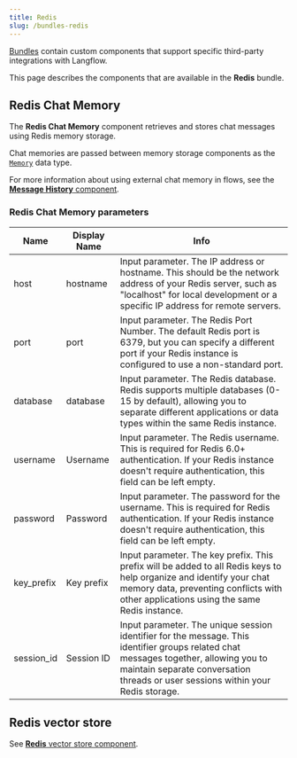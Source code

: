 ```yaml
---
title: Redis
slug: /bundles-redis
---
```



[Bundles](/components-bundle-components) contain custom components that support specific third-party integrations with Langflow.

This page describes the components that are available in the **Redis** bundle.

## Redis Chat Memory

The **Redis Chat Memory** component retrieves and stores chat messages using Redis memory storage.

Chat memories are passed between memory storage components as the [`Memory`](/data-types#memory) data type.

For more information about using external chat memory in flows, see the [**Message History** component](/components-helpers#message-history).

### Redis Chat Memory parameters

<PartialParams />

| Name | Display Name | Info |
|------|--------------|------|
| host | hostname | Input parameter. The IP address or hostname. This should be the network address of your Redis server, such as "localhost" for local development or a specific IP address for remote servers. |
| port | port | Input parameter. The Redis Port Number. The default Redis port is 6379, but you can specify a different port if your Redis instance is configured to use a non-standard port. |
| database | database | Input parameter. The Redis database. Redis supports multiple databases (0-15 by default), allowing you to separate different applications or data types within the same Redis instance. |
| username | Username | Input parameter. The Redis username. This is required for Redis 6.0+ authentication. If your Redis instance doesn't require authentication, this field can be left empty. |
| password | Password | Input parameter. The password for the username. This is required for Redis authentication. If your Redis instance doesn't require authentication, this field can be left empty. |
| key_prefix | Key prefix | Input parameter. The key prefix. This prefix will be added to all Redis keys to help organize and identify your chat memory data, preventing conflicts with other applications using the same Redis instance. |
| session_id | Session ID | Input parameter. The unique session identifier for the message. This identifier groups related chat messages together, allowing you to maintain separate conversation threads or user sessions within your Redis storage. |

## Redis vector store

See [**Redis** vector store component](/components-vector-stores#redis).